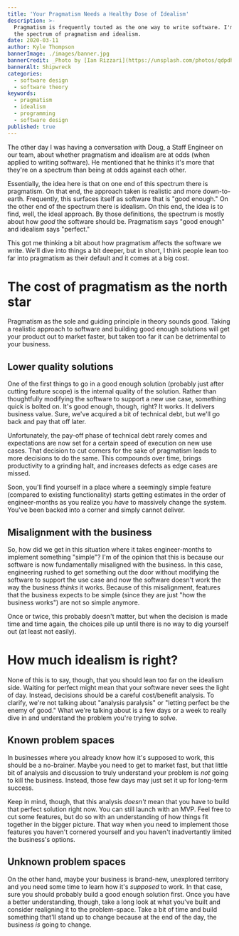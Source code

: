 ```yaml
---
title: 'Your Pragmatism Needs a Healthy Dose of Idealism'
description: >-
  Pragmatism is frequently touted as the one way to write software. I'm not so sure that's right. Let's talk a bit about
  the spectrum of pragmatism and idealism.
date: 2020-03-11
author: Kyle Thompson
bannerImage: ./images/banner.jpg
bannerCredit: _Photo by [Ian Rizzari](https://unsplash.com/photos/qdpdhDIpUKg)_
bannerAlt: Shipwreck
categories:
  - software design
  - software theory
keywords:
  - pragmatism
  - idealism
  - programming
  - software design
published: true
---
```


The other day I was having a conversation with Doug, a Staff Engineer on our team, about whether pragmatism and idealism
are at odds (when applied to writing software). He mentioned that he thinks it's more that they're on a spectrum than
being at odds against each other.

Essentially, the idea here is that on one end of this spectrum there is pragmatism. On that end, the approach taken is
realistic and more down-to-earth. Frequently, this surfaces itself as software that is "good enough." On the other end
of the spectrum there is idealism. On this end, the idea is to find, well, the ideal approach. By those definitions, the
spectrum is mostly about how _good_ the software should be. Pragmatism says "good enough" and idealism says "perfect."

This got me thinking a bit about how pragmatism affects the software we write. We'll dive into things a bit deeper, but
in short, I think people lean too far into pragmatism as their default and it comes at a big cost.

# The cost of pragmatism as the north star

Pragmatism as the sole and guiding principle in theory sounds good. Taking a realistic approach to software and building
good enough solutions will get your product out to market faster, but taken too far it can be detrimental to your
business.

## Lower quality solutions

One of the first things to go in a good enough solution (probably just after cutting feature scope) is the internal
quality of the solution. Rather than thoughtfully modifying the software to support a new use case, something quick is
bolted on. It's good enough, though, right? It works. It delivers business value. Sure, we've acquired a bit of
technical debt, but we'll go back and pay that off later.

Unfortunately, the pay-off phase of technical debt rarely comes and expectations are now set for a certain speed of
execution on new use cases. That decision to cut corners for the sake of pragmatism leads to more decisions to do the
same. This compounds over time, brings productivity to a grinding halt, and increases defects as edge cases are missed.

Soon, you'll find yourself in a place where a seemingly simple feature (compared to existing functionality) starts
getting estimates in the order of engineer-months as you realize you _have_ to massively change the system. You've been
backed into a corner and simply cannot deliver.

## Misalignment with the business

So, how did we get in this situation where it takes engineer-months to implement something "simple"? I'm of the opinion
that this is because our software is now fundamentally misaligned with the business. In this case, engineering rushed
to get something out the door without modifying the software to support the use case and now the software doesn't work
the way the business _thinks_ it works. Because of this misalignment, features that the business expects to be simple
(since they are just "how the business works") are not so simple anymore.

Once or twice, this probably doesn't matter, but when the decision is made time and time again, the choices pile up
until there is no way to dig yourself out (at least not easily).

# How much idealism is right?

None of this is to say, though, that you should lean too far on the idealism side. Waiting for perfect might mean that
your software never sees the light of day. Instead, decisions should be a careful cost/benefit analysis. To clarify,
we're not talking about "analysis paralysis" or "letting perfect be the enemy of good." What we're talking about is a
few days or a week to really dive in and understand the problem you're trying to solve.

## Known problem spaces

In businesses where you already know how it's supposed to work, this should be a no-brainer. Maybe you need to get to
market fast, but that little bit of analysis and discussion to truly understand your problem is _not_ going to kill the
business. Instead, those few days may just set it up for long-term success.

Keep in mind, though, that this analysis _doesn't_ mean that you have to build that perfect solution right now. You can
still launch with an MVP. Feel free to cut some features, but do so with an understanding of how things fit together in
the bigger picture. That way when you need to implement those features you haven't cornered yourself and you haven't
inadvertantly limited the business's options.

## Unknown problem spaces

On the other hand, maybe your business is brand-new, unexplored territory and you need some time to learn how it's
_supposed_ to work. In that case, sure you should probably build a good enough solution first. Once you have a better
understanding, though, take a long look at what you've built and consider realigning it to the problem-space. Take a bit
of time and build something that'll stand up to change because at the end of the day, the business _is_ going to change.
